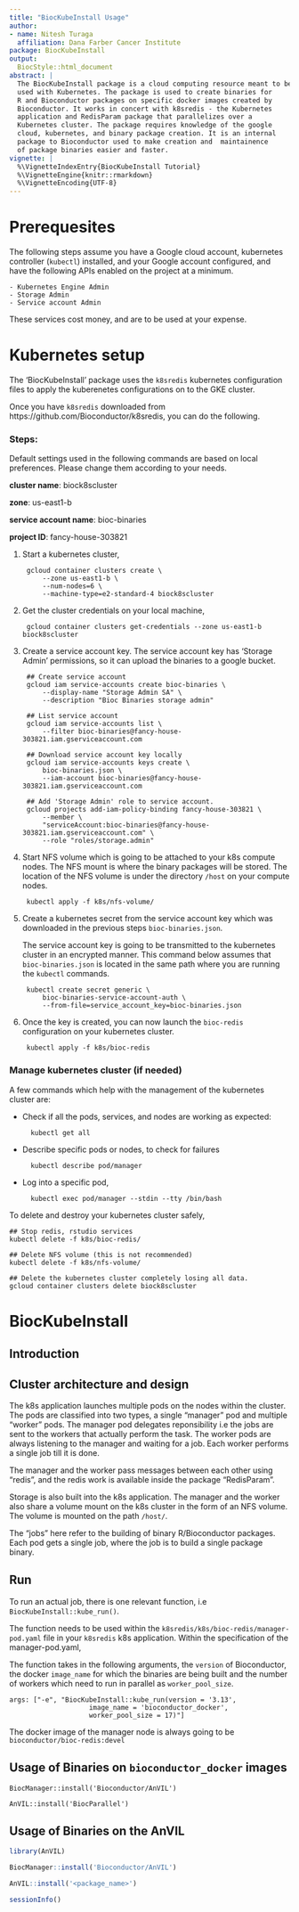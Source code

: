 ```yaml
---
title: "BiocKubeInstall Usage"
author:
- name: Nitesh Turaga
  affiliation: Dana Farber Cancer Institute
package: BiocKubeInstall
output:
  BiocStyle::html_document
abstract: |
  The BiocKubeInstall package is a cloud computing resource meant to be
  used with Kubernetes. The package is used to create binaries for
  R and Bioconductor packages on specific docker images created by
  Bioconductor. It works in concert with k8sredis - the Kubernetes
  application and RedisParam package that parallelizes over a
  Kubernetes cluster. The package requires knowledge of the google
  cloud, kubernetes, and binary package creation. It is an internal
  package to Bioconductor used to make creation and  maintainence
  of package binaries easier and faster.
vignette: |
  %\VignetteIndexEntry{BiocKubeInstall Tutorial}
  %\VignetteEngine{knitr::rmarkdown}
  %\VignetteEncoding{UTF-8}
---
```


# Prerequesites

The following steps assume you have a Google cloud account, kubernetes
controller (`kubectl`) installed, and your Google account configured,
and have the following APIs enabled on the project at a minimum.

	- Kubernetes Engine Admin
	- Storage Admin
	- Service account Admin

These services cost money, and are to be used at your expense.

# Kubernetes setup

The 'BiocKubeInstall' package uses the `k8sredis` kubernetes
configuration files to apply the kuberenetes configurations on to the
GKE cluster.

Once you have `k8sredis` downloaded from
https://github.com/Bioconductor/k8sredis, you can do the following.

### Steps:

Default settings used in the following commands are based on local
preferences. Please change them according to your needs.

**cluster name**: biock8scluster

**zone**: us-east1-b

**service account name**: bioc-binaries

**project ID**: fancy-house-303821

1. Start a kubernetes cluster,

		gcloud container clusters create \
			--zone us-east1-b \
			--num-nodes=6 \
			--machine-type=e2-standard-4 biock8scluster

1. Get the cluster credentials on your local machine,

		gcloud container clusters get-credentials --zone us-east1-b biock8scluster

1. Create a service account key. The service account key has 'Storage
   Admin' permissions, so it can upload the binaries to a google
   bucket.

		## Create service account
		gcloud iam service-accounts create bioc-binaries \
			--display-name "Storage Admin SA" \
			--description "Bioc Binaries storage admin"

		## List service account
		gcloud iam service-accounts list \
			--filter bioc-binaries@fancy-house-303821.iam.gserviceaccount.com

		## Download service account key locally
		gcloud iam service-accounts keys create \
			bioc-binaries.json \
			--iam-account bioc-binaries@fancy-house-303821.iam.gserviceaccount.com

		## Add 'Storage Admin' role to service account.
		gcloud projects add-iam-policy-binding fancy-house-303821 \
			--member \
			"serviceAccount:bioc-binaries@fancy-house-303821.iam.gserviceaccount.com" \
			--role "roles/storage.admin"

1. Start NFS volume which is going to be attached to your
   k8s compute nodes. The NFS mount is where the binary packages will
   be stored. The location of the NFS volume is under the directory
   `/host` on your compute nodes.

		kubectl apply -f k8s/nfs-volume/

1. Create a kubernetes secret from the service account key which was
   downloaded in the previous steps `bioc-binaries.json`.

   The service account key is going to be transmitted to the
   kubernetes cluster in an encrypted manner. This command below
   assumes that `bioc-binaries.json` is located in the same path where
   you are running the `kubectl` commands.

		kubectl create secret generic \
			bioc-binaries-service-account-auth \
			--from-file=service_account_key=bioc-binaries.json

1. Once the key is created, you can now launch the `bioc-redis`
   configuration on your kubernetes cluster.

		kubectl apply -f k8s/bioc-redis


### Manage kubernetes cluster (if needed)


A few commands which help with the management of the kubernetes cluster are:

- Check if all the pods, services, and nodes are working as expected:

		kubectl get all

- Describe specific pods or nodes, to check for failures

		kubectl describe pod/manager

- Log into a specific pod,

		kubectl exec pod/manager --stdin --tty /bin/bash

To delete and destroy your kubernetes cluster safely,

	## Stop redis, rstudio services
	kubectl delete -f k8s/bioc-redis/

	## Delete NFS volume (this is not recommended)
	kubectl delete -f k8s/nfs-volume/

	## Delete the kubernetes cluster completely losing all data.
	gcloud container clusters delete biock8scluster


# BiocKubeInstall

## Introduction


## Cluster architecture and design

The k8s application launches multiple pods on the nodes within the
cluster. The pods are classified into two types, a single "manager"
pod and multiple "worker" pods. The manager pod delegates
reponsibility i.e the jobs are sent to the workers that actually
perform the task. The worker pods are always listening to the manager
and waiting for a job. Each worker performs a single job till it is
done.

The manager and the worker pass messages between each other using
"redis", and the redis work is available inside the package
"RedisParam".

Storage is also built into the k8s application. The manager and the
worker also share a volume mount on the k8s cluster in the form of an
NFS volume. The volume is mounted on the path `/host/`.

The "jobs" here refer to the building of binary R/Bioconductor
packages. Each pod gets a single job, where the job is to build a
single package binary.

## Run

To run an actual job, there is one relevant function, i.e
`BiocKubeInstall::kube_run()`.

The function needs to be used within the
`k8sredis/k8s/bioc-redis/manager-pod.yaml` file in your `k8sredis` k8s
application. Within the specification of the manager-pod.yaml,

The function takes in the following arguments, the `version` of
Bioconductor, the docker `image_name` for which the binaries are being
built and the number of workers which need to run in parallel as
`worker_pool_size`.

```
args: ["-e", "BiocKubeInstall::kube_run(version = '3.13',
					image_name = 'bioconductor_docker',
					worker_pool_size = 17)"]
```

The docker image of the manager node is always going to be
`bioconductor/bioc-redis:devel`


## Usage of Binaries on `bioconductor_docker` images

```
BiocManager::install('Bioconductor/AnVIL')

AnVIL::install('BiocParallel')
```


## Usage of Binaries on the AnVIL

```r
library(AnVIL)

BiocManager::install('Bioconductor/AnVIL')

AnVIL::install('<package_name>')
```


```r
sessionInfo()
```
